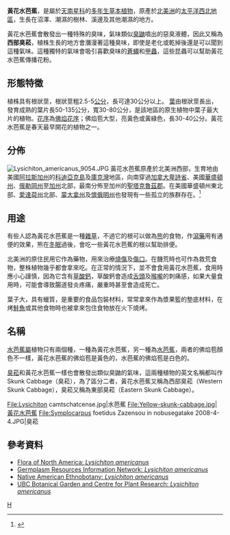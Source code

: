 {{Speciesbox
| taxon = Lysichiton americanus
| binomial_authority = [[Hultén|Hultén]] & [[H.St.John|H.St.John]]
| image = WesternSkunkCabbage.JPG
| subdivision_ranks = [[APG_II_分类法|APG分類系統]]
| subdivision = 目：[[澤瀉目|澤瀉目]]<br />科：[[天南星科|天南星科]]
}}
'''黃花水芭蕉'''，是屬於[[天南星科|天南星科]]的[[多年生|多年生]][[草本植物|草本植物]]，原產於[[北美洲|北美洲]]的[[太平洋西北地區|太平洋西北地區]]，生長在沼澤、潮濕的樹林、溪邊及其他潮濕的地方。

黃花水芭蕉會散發出一種特殊的臭味，氣味類似[[臭鼬|臭鼬]]噴出的惡臭液體，因此又稱為'''西部臭菘'''，植株生長的地方會瀰漫著這種臭味，即使是老化或乾掉後還是可以聞到這種氣味。這種獨特的氣味會吸引喜歡臭味的[[蒼蠅|蒼蠅]]和[[甲蟲|甲蟲]]，這些昆蟲可以幫助黃花水芭蕉傳播花粉。

== 形態特徵 ==
植株具有根狀莖，根狀莖粗2.5-5[[公分|公分]]，長可達30公分以上。 [[葉|葉]]由根狀莖長出，發育成熟的葉片長50-135公分，寬30-80公分，是該地區的原生植物中葉子最大片的植物。[[花序|花序]]為[[佛焰花序|佛焰花序]]；佛焰苞大型，亮黃色或黃綠色，長30-40公分。黃花水芭蕉是春天最早開花的植物之一。

== 分佈 ==
[[File:Lysichiton_americanus_9054.JPG|right]]
黃花水芭蕉原產於北美洲西部，生育地由美國[[阿拉斯加州|阿拉斯加州]]的[[科迪亞克島|科迪亞克島]]及[[庫克灣|庫克灣]]地區，向南穿過[[加拿大|加拿大]][[卑詩省|卑詩省]]、美國[[華盛頓州|華盛頓州]]、[[俄勒岡州|俄勒岡州]]至[[加州|加州]]北部，最南分佈至加州的[[聖塔克魯茲縣_(加利福尼亞州)|聖塔克魯茲郡]]。在美國華盛頓州東北部、[[愛達荷州|愛達荷州]]北部、[[蒙大拿州|蒙大拿州]]及[[懷俄明州|懷俄明州]]也發現有一些孤立的族群存在。<ref>{{Cite web|author=United States Department of Agriculture|title=PLANTS Profile:''Lysichiton americanus''|url=http://plants.usda.gov/java/profile?symbol=LYAM3|accessdate=2008-03-13}}</ref>

== 用途 ==
有些人認為黃花水芭蕉是一種[[雜草|雜草]]，不過它的根可以做為[[熊|熊]]的食物，作[[瀉藥|瀉藥]]用有通便的效果，熊在[[冬眠|冬眠]]過後，會吃一些黃花水芭蕉的根以幫助排便。

北美洲的原住民用它作為藥物，用來治療[[燒傷|燒傷]]及[[傷口|傷口]]。在饑荒時也可作為救荒食物，整株植物幾乎都會拿來吃。在正常的情況下，並不會食用黃花水芭蕉，食用時應小心謹慎，因為它含有[[草酸鈣|草酸鈣]]，草酸鈣會造成[[舌頭|舌頭]]及[[喉嚨|喉嚨]]的刺痛感，如果大量食用時，可能會導致腸道發炎疼痛，嚴重時甚至會造成死亡。

葉子大，具有蠟質，是重要的食品包裝材料，常常拿來作為漿果籃的墊底材料，在烤[[鮭魚|鮭魚]]或其他食物時也被拿來包住食物放在火下燒烤。

== 名稱 ==
[[水芭蕉屬|水芭蕉屬]]植物只有兩個種，一種為黃花水芭蕉，另一種為[[水芭蕉|水芭蕉]]，兩者的佛焰苞顏色不一樣，黃花水芭蕉的佛焰苞是黃色的，水芭蕉的佛焰苞是白色的。

[[臭菘|臭菘]]和黃花水芭蕉一樣也會散發出類似臭鼬的氣味，這兩種植物的英文名稱都叫作Skunk Cabbage（臭菘），為了區分二者，黃花水芭蕉又稱為西部臭菘（Western Skunk Cabbage），臭菘又稱為東部臭菘（Eastern Skunk Cabbage）。

<gallery>
File:Lysichiton camtschatcense.jpg|水芭蕉
File:Yellow-skunk-cabbage.jpg|黃花水芭蕉
File:Symplocarpus foetidus Zazensou in nobusegatake 2008-4-4.JPG|臭菘
</gallery>

== 參考資料 ==
<references />
* [http://www.efloras.org/florataxon.aspx?flora_id=1&taxon_id=222000246 Flora of North America: ''Lysichiton americanus'']
* [https://web.archive.org/web/20121025231247/http://www.ars-grin.gov/cgi-bin/npgs/html/taxon.pl?23003 Germplasm Resources Information Network: ''Lysichiton americanus'']
* [http://herb.umd.umich.edu/herb/search.pl?searchstring=Lysichiton+americanus Native American Ethnobotany: ''Lysichiton americanus''] {{Wayback|url=http://herb.umd.umich.edu/herb/search.pl?searchstring=Lysichiton+americanus |date=20120206020122 }}
* [https://web.archive.org/web/20100612200502/http://ubcbotanicalgarden.org/education/lysichiton.php UBC Botanical Garden and Centre for Plant Research: ''Lysichiton americanus'']

{{commonscat|Lysichiton americanus|黃花水芭蕉}}
{{Taxonbar}}
[[Category:水芭蕉屬|H]]